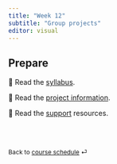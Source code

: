 ```yaml
---
title: "Week 12"
subtitle: "Group projects"
editor: visual
---
```



## Prepare

📖 Read the [syllabus](/information/syllabus.qmd).

📖 Read the [project information](/information/assessment.qmd).

📖 Read the [support](/information/links.qmd) resources.


<br><br>

::: {style="font-size: 0.875em;"}
Back to [course schedule](/ "Course schedule") ⏎
:::